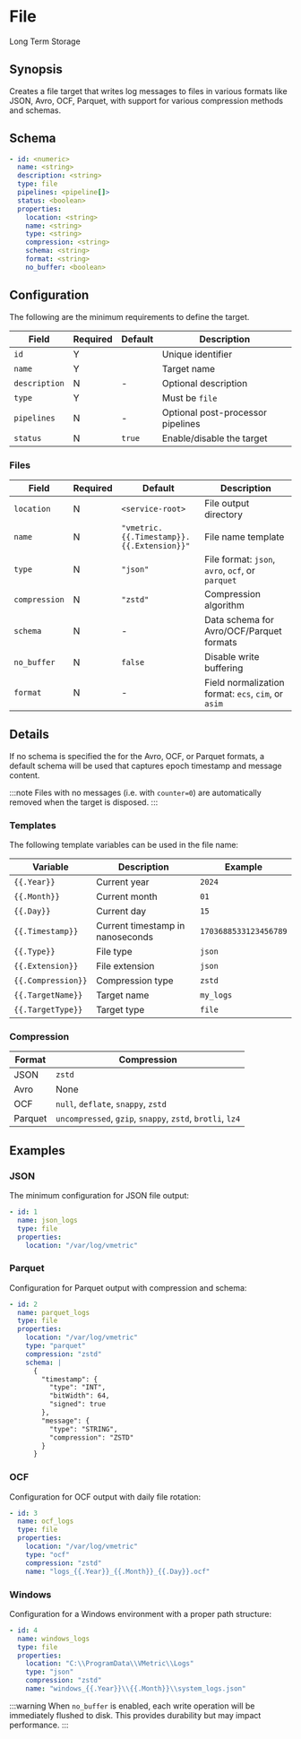 # File

<span class="theme-doc-version-badge badge badge--secondary">Long Term Storage</span>

## Synopsis

Creates a file target that writes log messages to files in various formats like JSON, Avro, OCF, Parquet, with support for various compression methods and schemas.

## Schema

```yaml
- id: <numeric>
  name: <string>
  description: <string>
  type: file
  pipelines: <pipeline[]>
  status: <boolean>
  properties:
    location: <string>
    name: <string>
    type: <string>
    compression: <string>
    schema: <string>
    format: <string>
    no_buffer: <boolean>
```

## Configuration

The following are the minimum requirements to define the target.

|Field|Required|Default|Description|
|---|---|---|---|
|`id`|Y||Unique identifier|
|`name`|Y||Target name|
|`description`|N|-|Optional description|
|`type`|Y||Must be `file`|
|`pipelines`|N|-|Optional post-processor pipelines|
|`status`|N|`true`|Enable/disable the target|

### Files

|Field|Required|Default|Description|
|---|---|---|---|
|`location`|N|`<service-root>`|File output directory|
|`name`|N|`"vmetric.{{.Timestamp}}.{{.Extension}}"`|File name template|
|`type`|N|`"json"`|File format: `json`, `avro`, `ocf`, or `parquet`|
|`compression`|N|`"zstd"`|Compression algorithm|
|`schema`|N|-|Data schema for Avro/OCF/Parquet formats|
|`no_buffer`|N|`false`|Disable write buffering|
|`format`|N|-|Field normalization format: `ecs`, `cim`, or `asim`|

## Details

If no schema is specified the for the Avro, OCF, or Parquet formats, a default schema will be used that captures epoch timestamp and message content.

:::note
Files with no messages (i.e. with `counter=0`) are automatically removed when the target is disposed.
:::

### Templates

The following template variables can be used in the file name:

|Variable|Description|Example|
|---|---|---|
|`{{.Year}}`|Current year|`2024`|
|`{{.Month}}`|Current month|`01`|
|`{{.Day}}`|Current day|`15`|
|`{{.Timestamp}}`|Current timestamp in nanoseconds|`1703688533123456789`|
|`{{.Type}}`|File type|`json`|
|`{{.Extension}}`|File extension|`json`|
|`{{.Compression}}`|Compression type|`zstd`|
|`{{.TargetName}}`|Target name|`my_logs`|
|`{{.TargetType}}`|Target type|`file`|

### Compression

|Format|Compression|
|---|---|
|JSON|`zstd`|
|Avro|None|
|OCF|`null`, `deflate`, `snappy`, `zstd`|
|Parquet|`uncompressed`, `gzip`, `snappy`, `zstd`, `brotli`, `lz4`|

## Examples

### JSON

The minimum configuration for JSON file output:

```yaml
- id: 1
  name: json_logs
  type: file
  properties:
    location: "/var/log/vmetric"
```

### Parquet

Configuration for Parquet output with compression and schema:

```yaml
- id: 2
  name: parquet_logs
  type: file
  properties:
    location: "/var/log/vmetric"
    type: "parquet"
    compression: "zstd"
    schema: |
      {
        "timestamp": {
          "type": "INT",
          "bitWidth": 64,
          "signed": true
        },
        "message": {
          "type": "STRING",
          "compression": "ZSTD"
        }
      }
```

### OCF

Configuration for OCF output with daily file rotation:

```yaml
- id: 3
  name: ocf_logs
  type: file
  properties:
    location: "/var/log/vmetric"
    type: "ocf"
    compression: "zstd"
    name: "logs_{{.Year}}_{{.Month}}_{{.Day}}.ocf"
```

### Windows

Configuration for a Windows environment with a proper path structure:

```yaml
- id: 4
  name: windows_logs
  type: file
  properties:
    location: "C:\\ProgramData\\VMetric\\Logs"
    type: "json"
    compression: "zstd"
    name: "windows_{{.Year}}\\{{.Month}}\\system_logs.json"
```

:::warning
When `no_buffer` is enabled, each write operation will be immediately flushed to disk. This provides durability but may impact performance.
:::
